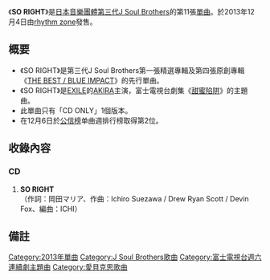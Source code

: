 {{Infobox Single 
| Name           = SO RIGHT
| Artist         = [[J_Soul_Brothers|第三代J Soul Brothers]]
| Album          = [[THE_BEST_/_BLUE_IMPACT|THE BEST / BLUE IMPACT]]
| A-side         = SO RIGHT
| B-side         =
| Released       = {{flagicon|Japan}}2013年12月4日<br />{{flagicon|Taiwan}}2013年12月20日
| Format         = [[單曲|單曲]]
| Recorded       = 2013年<br/>{{JPN}}
| Genre          = [[J-POP|J-POP]]
| Length         = 
| Label          = [[rhythm_zone|rhythm zone]]
| Writer         = {{link-ja|岡田マリア|岡田マリア}}（作詞）<br/>{{link-ja|Ichiro Suezawa|ICHI (音楽プロデューサー)}} / {{lang|en|Drew Ryan Scott}} / [[Devin_Fox|Devin Fox]]（作曲）
| Producer       = [[五十嵐廣行|EXILE HIRO]]<br/>第三代J Soul Brothers
| Certification  =
| Chart position = *週榜第2位（[[Oricon公信榜|Oricon公信榜]]）<ref name="oricon">{{Cite web|date=|url=http://www.oricon.co.jp/prof/artist/531528/products/music/1053106/1/|title=SO RIGHT 三代目J Soul Brothersのプロフィールならオリコン芸能人事典|work=ORICON STYLE|author=|publisher=[[オリコン|オリコン]]|accessdate=2014-01-21|archive-date=2014-01-22|archive-url=https://web.archive.org/web/20140122214610/http://www.oricon.co.jp/prof/artist/531528/products/music/1053106/1/|dead-url=no}}</ref>
| Last single    = [[冬季物語|冬季物語]]<br/>（2013年）
| This single    = '''SO RIGHT'''<br/>（2013年）
| Next single    = [[S.A.K.U.R.A.|S.A.K.U.R.A.]]<br/>（2014年）
| Misc           = 
}}
《'''SO RIGHT'''》是[[日本|日本]][[音樂團體|音樂團體]][[J_Soul_Brothers|第三代J Soul Brothers]]的第11張[[單曲|單曲]]。於2013年12月4日由[[rhythm_zone|rhythm zone]]發售。

== 概要 ==
* 《SO RIGHT》是第三代J Soul Brothers第一張精選專輯及第四張原創專輯《[[THE_BEST_/_BLUE_IMPACT|THE BEST / BLUE IMPACT]]》的先行單曲。
* 《SO RIGHT》是[[EXILE|EXILE]]的[[AKIRA|AKIRA]]主演，富士電視台劇集《[[甜蜜陷阱|甜蜜陷阱]]》的主題曲。
* 此單曲只有「CD ONLY」1個版本。
* 在12月6日於[[公信榜|公信榜]]单曲週排行榜取得第2位。

== 收錄內容 ==
=== CD ===
# '''SO RIGHT'''<br/>（作詞：岡田マリア、作曲：Ichiro Suezawa / Drew Ryan Scott / Devin Fox、編曲：ICHI）



== 備註 ==

{{Reflist}}


{{J Soul Brothers}}
{{Single-stub}}
{{DEFAULTSORT:SO RIGHT}}

[[Category:2013年單曲|Category:2013年單曲]]
[[Category:J_Soul_Brothers歌曲|Category:J Soul Brothers歌曲]]
[[Category:富士電視台週六連續劇主題曲|Category:富士電視台週六連續劇主題曲]]
[[Category:愛貝克思歌曲|Category:愛貝克思歌曲]]